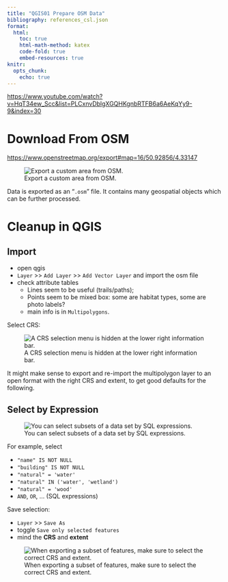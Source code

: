 ```yaml
---
title: "QGIS01 Prepare OSM Data"
bibliography: references_csl.json
format:
  html:
    toc: true
    html-math-method: katex
    code-fold: true
    embed-resources: true
knitr:
  opts_chunk:
    echo: true
---
```



<https://www.youtube.com/watch?v=HqT34ew_Scc&list=PLCxnvDblgXGQHKgnbRTFB6a6AeKqYy9-9&index=30>



# Download From OSM

<https://www.openstreetmap.org/export#map=16/50.92856/4.33147>

![Export a custom area from OSM.](01_1_osm_export.jpg)


Data is exported as an "`.osm`" file.
It contains many geospatial objects which can be further processed.


# Cleanup in QGIS

## Import

- open qgis
- `Layer` >> `Add Layer` >> `Add Vector Layer` and import the osm file
- check attribute tables
  - Lines seem to be useful (trails/paths);
  - Points seem to be mixed box: some are habitat types, some are photo labels?
  - main info is in `Multipolygons`.
  
Select CRS:

![A CRS selection menu is hidden at the lower right information bar.](01_2_qgis_crs.jpg)


It might make sense to export and re-import the multipolygon layer to an open format with the right CRS and extent, to get good defaults for the following.


## Select by Expression

![You can select subsets of a data set by SQL expressions.](01_3_qgis_select_expression.jpg)

For example, select 

- `"name" IS NOT NULL`
- `"building" IS NOT NULL`
- `"natural" = 'water'`
- `"natural" IN ('water', 'wetland')`
- `"natural" = 'wood'`
- `AND`, `OR`, ... (SQL expressions)


Save selection:

- `Layer` >> `Save As` 
- toggle `Save only selected features`
- mind the **CRS** and **extent**

![When exporting a subset of features, make sure to select the correct CRS and extent.](01_4_save_layer_selection.jpg)



